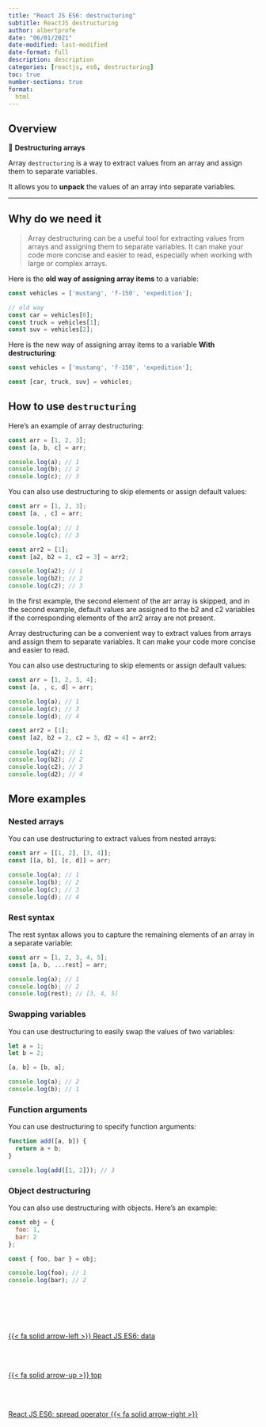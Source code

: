 ```yaml
---
title: "React JS ES6: destructuring"
subtitle: ReactJS destructuring
author: albertprofe
date: "06/01/2021"
date-modified: last-modified
date-format: full
description: description
categories: [reactjs, es6, destructuring]
toc: true
number-sections: true
format:
  html
---
```


## Overview

::: {.summary}

📘 **Destructuring arrays**

Array ``destructuring`` is a way to extract values from an array and assign them to separate variables.

It allows you to **unpack** the values of an array into separate variables.

:::

---

## Why do we need it

> Array destructuring can be a useful tool for extracting values from arrays and assigning them to separate variables. It can make your code more concise and easier to read, especially when working with large or complex arrays.

Here is the **old way of assigning array items** to a variable:


``` .jsx
const vehicles = ['mustang', 'f-150', 'expedition'];

// old way
const car = vehicles[0];
const truck = vehicles[1];
const suv = vehicles[2];
```

Here is the new way of assigning array items to a variable **With destructuring**:

``` .jsx
const vehicles = ['mustang', 'f-150', 'expedition'];

const [car, truck, suv] = vehicles;
```


## How to use ``destructuring``

Here's an example of array destructuring:

``` .jsx
const arr = [1, 2, 3];
const [a, b, c] = arr;

console.log(a); // 1
console.log(b); // 2
console.log(c); // 3
```

You can also use destructuring to skip elements or assign default values:

``` .jsx
const arr = [1, 2, 3];
const [a, , c] = arr;

console.log(a); // 1
console.log(c); // 3

const arr2 = [1];
const [a2, b2 = 2, c2 = 3] = arr2;

console.log(a2); // 1
console.log(b2); // 2
console.log(c2); // 3
```

In the first example, the second element of the arr array is skipped, and in the second example, default values are assigned to the b2 and c2 variables if the corresponding elements of the arr2 array are not present.

::: {.column-margin}
Array destructuring can be a convenient way to extract values from arrays and assign them to separate variables. It can make your code more concise and easier to read.
:::

You can also use destructuring to skip elements or assign default values:

``` .jsx
const arr = [1, 2, 3, 4];
const [a, , c, d] = arr;

console.log(a); // 1
console.log(c); // 3
console.log(d); // 4

const arr2 = [1];
const [a2, b2 = 2, c2 = 3, d2 = 4] = arr2;

console.log(a2); // 1
console.log(b2); // 2
console.log(c2); // 3
console.log(d2); // 4
```
## More examples

### Nested arrays
You can use destructuring to extract values from nested arrays:

``` .jsx
const arr = [[1, 2], [3, 4]];
const [[a, b], [c, d]] = arr;

console.log(a); // 1
console.log(b); // 2
console.log(c); // 3
console.log(d); // 4
```

### Rest syntax
The rest syntax allows you to capture the remaining elements of an array in a separate variable:

``` .jsx
const arr = [1, 2, 3, 4, 5];
const [a, b, ...rest] = arr;

console.log(a); // 1
console.log(b); // 2
console.log(rest); // [3, 4, 5]
```
### Swapping variables
You can use destructuring to easily swap the values of two variables:

``` .jsx
let a = 1;
let b = 2;

[a, b] = [b, a];

console.log(a); // 2
console.log(b); // 1
```

### Function arguments
You can use destructuring to specify function arguments:

``` .jsx
function add([a, b]) {
  return a + b;
}

console.log(add([1, 2])); // 3
```

### Object destructuring
You can also use destructuring with objects. Here's an example:

``` .jsx
const obj = {
  foo: 1,
  bar: 2
};

const { foo, bar } = obj;

console.log(foo); // 1
console.log(bar); // 2
```

<!--- navLinks -->
<br><br>
<div class=row>
<br>
<div class='column left previous'>
<br>
[{{< fa solid arrow-left >}} React JS ES6: data](/reactjs/reactjs-es6-data.qmd)
<br>
</div>
<br>
<div class='column center'>
<br>
[{{< fa solid arrow-up >}} top](#top)
<br>
</div>
<br>
<div class='column right next'>
<br>
[React JS ES6: spread operator  {{< fa solid arrow-right >}}](/reactjs/reactjs-es6-spread.qmd)
<br>
</div>
<br>
</div>
